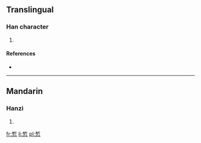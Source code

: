 ==Translingual==

===Han character===
{{Han char|rn=61|rad=心|as=08|sn=12|four=4233<sub>2</sub>|canj=木中心 (DLP)}}

# {{defn|Han|sort=心08}}

====References====
* {{Han ref|kx=0389.250|dkj=10750|dj=0723.110|hdz=42309.070|uh=60C1|ud=24769|bh=D949|bd=55625}}

----

==Mandarin==

===Hanzi===
{{cmn-hanzi|pin=[[xī]] ([[xi1]]), [[zhān]] ([[zhan1]])|wg=hsi<sup>1</sup>, chan<sup>1</sup>}}

# {{defn|lang=cmn|sort=心08}}

[[fr:惁]]
[[li:惁]]
[[pl:惁]]